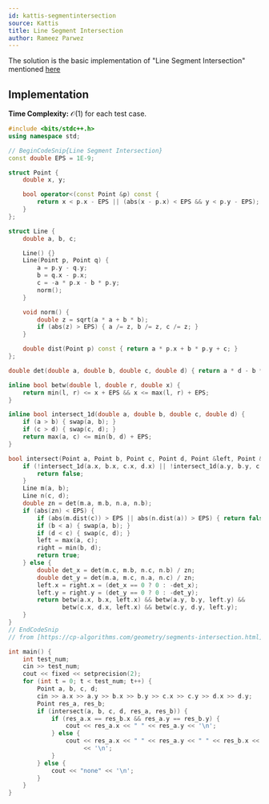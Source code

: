 ```yaml
---
id: kattis-segmentintersection
source: Kattis
title: Line Segment Intersection
author: Rameez Parwez
---
```


<Info title = "Disclaimer">

The solution is the basic implementation of "Line Segment Intersection" mentioned [here](https://cp-algorithms.com/geometry/segments-intersection.html)

</Info>

## Implementation

**Time Complexity:** $\mathcal{O}(1)$ for each test case.

<LanguageSection>
<CPPSection>

```cpp
#include <bits/stdc++.h>
using namespace std;

// BeginCodeSnip{Line Segment Intersection}
const double EPS = 1E-9;

struct Point {
	double x, y;

	bool operator<(const Point &p) const {
		return x < p.x - EPS || (abs(x - p.x) < EPS && y < p.y - EPS);
	}
};

struct Line {
	double a, b, c;

	Line() {}
	Line(Point p, Point q) {
		a = p.y - q.y;
		b = q.x - p.x;
		c = -a * p.x - b * p.y;
		norm();
	}

	void norm() {
		double z = sqrt(a * a + b * b);
		if (abs(z) > EPS) { a /= z, b /= z, c /= z; }
	}

	double dist(Point p) const { return a * p.x + b * p.y + c; }
};

double det(double a, double b, double c, double d) { return a * d - b * c; }

inline bool betw(double l, double r, double x) {
	return min(l, r) <= x + EPS && x <= max(l, r) + EPS;
}

inline bool intersect_1d(double a, double b, double c, double d) {
	if (a > b) { swap(a, b); }
	if (c > d) { swap(c, d); }
	return max(a, c) <= min(b, d) + EPS;
}

bool intersect(Point a, Point b, Point c, Point d, Point &left, Point &right) {
	if (!intersect_1d(a.x, b.x, c.x, d.x) || !intersect_1d(a.y, b.y, c.y, d.y)) {
		return false;
	}
	Line m(a, b);
	Line n(c, d);
	double zn = det(m.a, m.b, n.a, n.b);
	if (abs(zn) < EPS) {
		if (abs(m.dist(c)) > EPS || abs(n.dist(a)) > EPS) { return false; }
		if (b < a) { swap(a, b); }
		if (d < c) { swap(c, d); }
		left = max(a, c);
		right = min(b, d);
		return true;
	} else {
		double det_x = det(m.c, m.b, n.c, n.b) / zn;
		double det_y = det(m.a, m.c, n.a, n.c) / zn;
		left.x = right.x = (det_x == 0 ? 0 : -det_x);
		left.y = right.y = (det_y == 0 ? 0 : -det_y);
		return betw(a.x, b.x, left.x) && betw(a.y, b.y, left.y) &&
		       betw(c.x, d.x, left.x) && betw(c.y, d.y, left.y);
	}
}
// EndCodeSnip
// from [https://cp-algorithms.com/geometry/segments-intersection.html]

int main() {
	int test_num;
	cin >> test_num;
	cout << fixed << setprecision(2);
	for (int t = 0; t < test_num; t++) {
		Point a, b, c, d;
		cin >> a.x >> a.y >> b.x >> b.y >> c.x >> c.y >> d.x >> d.y;
		Point res_a, res_b;
		if (intersect(a, b, c, d, res_a, res_b)) {
			if (res_a.x == res_b.x && res_a.y == res_b.y) {
				cout << res_a.x << " " << res_a.y << '\n';
			} else {
				cout << res_a.x << " " << res_a.y << " " << res_b.x << " " << res_b.y
				     << '\n';
			}
		} else {
			cout << "none" << '\n';
		}
	}
}
```

</CPPSection>
</LanguageSection>
